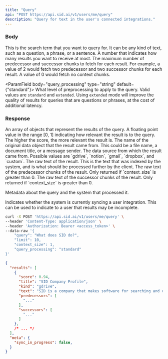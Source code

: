 ```yaml
---
title: "Query"
api: "POST https://api.sid.ai/v1/users/me/query"
description: "Query for text in the user's connected integrations."
---
```


### Body

<ParamField body="query" type="string" required>
  This is the search term that you want to query for. 
  It can be any kind of text, such as a question, a phrase, or a sentence.
</ParamField>

<ParamField body="limit" type="number" default={10}>
  A number that indicates how many results you want to receive at most.
</ParamField>

<ParamField body="context_size" type="number" default={0}>
  The maximum number of predecessor and successor chunks to fetch for each result. 
  For example, a value of 2 would fetch two predecessor and two successor chunks for each result. 
  A value of 0 would fetch no context chunks.
</ParamField>

<ParamField body="query_processing" type="string" default={"standard"}>
  What level of preprocessing to apply to the query.
  Valid values are `standard` and `extended`.
  Using `extended` mode will improve the quality of results 
  for queries that are questions or phrases, at the cost of additional latency.
</ParamField>

### Response

<ResponseField name="results" type="[object]">
  An array of objects that represent the results of the query.

  <Expandable title="Toggle object">
  <ResponseField name="score" type="number">
    A floating point value in the range [0, 1] indicating how relevant the result is to the query. The higher the score, the more relevant the result is.
  </ResponseField>
  <ResponseField name="name" type="string">
    The name of the original data object that the result came from. This could be a file name, a document title, or a message sender.
  </ResponseField>
  <ResponseField name="kind" type="string">
    The data source from which the result came from. Possible values are `gdrive`, `notion`, `gmail`, `dropbox`, and `custom`.
  </ResponseField>
  <ResponseField name="text" type="string">
    The raw text of the result. This is the text that was indexed by the system, and is what should be processed further by the client.
  </ResponseField>
  <ResponseField name="predecessors" type="[string]">
    The raw text of the predecessor chunks of the result. Only returned if `context_size` is greater than 0.
  </ResponseField>
  <ResponseField name="successors" type="[string]">
    The raw text of the successor chunks of the result. Only returned if `context_size` is greater than 0.
  </ResponseField>
  </Expandable>
</ResponseField>

<ResponseField name="meta" type="object">

  Metadata about the query and the system that processed it.

  <Expandable title="Toggle object">

  <ResponseField name="sync_in_progress" type="boolean">
    Indicates whether the system is currently syncing a user integration. This can be used to indicate to a user that results may be incomplete.
  </ResponseField>

  </Expandable>

</ResponseField>

<RequestExample>

```bash Example Request
curl -X POST 'https://api.sid.ai/v1/users/me/query' \
--header 'Content-Type: application/json' \
--header 'Authorization: Bearer <access_token>' \
--data-raw '{
    "query": "What does SID do?",
    "limit": 10,
    "context_size": 1,
    "query_processing": "standard"
}'
```

</RequestExample>

<ResponseExample>

```json Response
{
  "results": [
    {
      "score": 0.94,
      "title": "SID Company Profile",
      "kind": "gdrive",
      "text": "SID is a company that makes software for searching and organizing information. ...",
      "predecessors": [
        "..."
      ],
      "successors": [
        "..."
      ]
    },
    /* ... */
  ],
  "meta": {
    "sync_in_progress": false,
  }
}
```

</ResponseExample>
